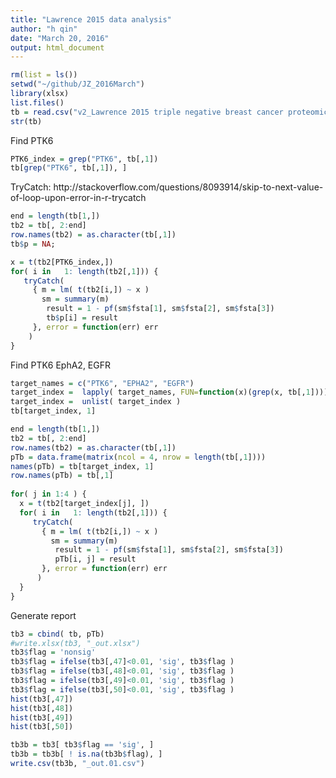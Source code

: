 ```yaml
---
title: "Lawrence 2015 data analysis"
author: "h qin"
date: "March 20, 2016"
output: html_document
---
```



```r
rm(list = ls())
setwd("~/github/JZ_2016March")
library(xlsx)
list.files()
tb = read.csv("v2_Lawrence 2015 triple negative breast cancer proteomic  expression.csv")
str(tb)
```

Find PTK6 
```r
PTK6_index = grep("PTK6", tb[,1])
tb[grep("PTK6", tb[,1]), ]
```


TryCatch: 
http://stackoverflow.com/questions/8093914/skip-to-next-value-of-loop-upon-error-in-r-trycatch

```r
end = length(tb[1,])
tb2 = tb[, 2:end]
row.names(tb2) = as.character(tb[,1])
tb$p = NA;

x = t(tb2[PTK6_index,])
for( i in   1: length(tb2[,1])) {
   tryCatch( 
     { m = lm( t(tb2[i,]) ~ x )
       sm = summary(m)
        result = 1 - pf(sm$fsta[1], sm$fsta[2], sm$fsta[3])
        tb$p[i] = result
     }, error = function(err) err
    )
}
```

Find PTK6 EphA2, EGFR

```r
target_names = c("PTK6", "EPHA2", "EGFR")
target_index =  lapply( target_names, FUN=function(x)(grep(x, tb[,1])))
target_index =  unlist( target_index )
tb[target_index, 1]

end = length(tb[1,])
tb2 = tb[, 2:end]
row.names(tb2) = as.character(tb[,1])
pTb = data.frame(matrix(ncol = 4, nrow = length(tb[,1])))
names(pTb) = tb[target_index, 1]
row.names(pTb) = tb[,1]
  
for( j in 1:4 ) {
  x = t(tb2[target_index[j], ])
  for( i in   1: length(tb2[,1])) {
     tryCatch( 
       { m = lm( t(tb2[i,]) ~ x )
         sm = summary(m)
          result = 1 - pf(sm$fsta[1], sm$fsta[2], sm$fsta[3])
          pTb[i, j] = result
       }, error = function(err) err
      )
  }
}

```

Generate report
```r
tb3 = cbind( tb, pTb)
#write.xlsx(tb3, "_out.xlsx")
tb3$flag = 'nonsig'
tb3$flag = ifelse(tb3[,47]<0.01, 'sig', tb3$flag )
tb3$flag = ifelse(tb3[,48]<0.01, 'sig', tb3$flag )
tb3$flag = ifelse(tb3[,49]<0.01, 'sig', tb3$flag )
tb3$flag = ifelse(tb3[,50]<0.01, 'sig', tb3$flag )
hist(tb3[,47])
hist(tb3[,48])
hist(tb3[,49])
hist(tb3[,50])

tb3b = tb3[ tb3$flag == 'sig', ]
tb3b = tb3b[ ! is.na(tb3b$flag), ]
write.csv(tb3b, "_out.01.csv")
```



